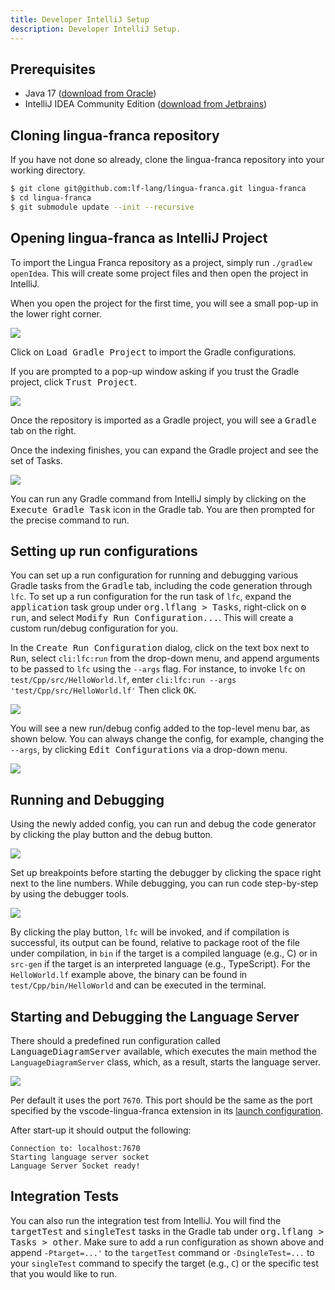 ```yaml
---
title: Developer IntelliJ Setup
description: Developer IntelliJ Setup.
---
```


## Prerequisites

- Java 17 ([download from Oracle](https://www.oracle.com/java/technologies/downloads/))
- IntelliJ IDEA Community Edition ([download from Jetbrains](https://www.jetbrains.com/idea/download/))

## Cloning lingua-franca repository

If you have not done so already, clone the lingua-franca repository into your working directory.

```sh
$ git clone git@github.com:lf-lang/lingua-franca.git lingua-franca
$ cd lingua-franca
$ git submodule update --init --recursive
```

## Opening lingua-franca as IntelliJ Project

To import the Lingua Franca repository as a project, simply run `./gradlew openIdea`.
This will create some project files and then open the project in IntelliJ.

When you open the project for the first time, you will see a small pop-up in the lower right corner.

![](./../assets/images/intellij/gradle_import.png)

Click on <kbd>Load Gradle Project</kbd> to import the Gradle configurations.

If you are prompted to a pop-up window asking if you trust the Gradle project, click <kbd>Trust Project</kbd>.

![](./../assets/images/intellij/trust_gradle_project.png)

Once the repository is imported as a Gradle project, you will see a <kbd>Gradle</kbd> tab on the right.

Once the indexing finishes, you can expand the Gradle project and see the set of Tasks.

![](./../assets/images/intellij/expand_gradle_tab.png)

You can run any Gradle command from IntelliJ simply by clicking on the <kbd>Execute Gradle Task</kbd> icon in the Gradle tab. You are then prompted for the precise command to run.

## Setting up run configurations

You can set up a run configuration for running and debugging various Gradle tasks from the <kbd>Gradle</kbd> tab, including the code generation through `lfc`.
To set up a run configuration for the run task of `lfc`, expand the <kbd>application</kbd> task group under <kbd>org.lflang \> Tasks</kbd>, right-click on <kbd>⚙️ run</kbd>, and select <kbd>Modify Run Configuration...</kbd>.
This will create a custom run/debug configuration for you.

In the <kbd>Create Run Configuration</kbd> dialog, click on the text box next to <kbd>Run</kbd>, select `cli:lfc:run` from the drop-down menu, and append arguments to be passed to `lfc` using the `--args` flag. For instance, to invoke `lfc` on `test/Cpp/src/HelloWorld.lf`, enter `cli:lfc:run --args 'test/Cpp/src/HelloWorld.lf'` Then click <kbd>OK</kbd>.

![](./../assets/images/intellij/run_config_lf_program.png)

You will see a new run/debug config added to the top-level menu bar, as shown below.
You can always change the config, for example, changing the `--args`, by clicking <kbd>Edit Configurations</kbd> via a drop-down menu.

![](./../assets/images/intellij/new_runlfc_config.png)

## Running and Debugging

Using the newly added config, you can run and debug the code generator by clicking the play button and the debug button.

![](./../assets/images/intellij/run_debug_buttons.png)

Set up breakpoints before starting the debugger by clicking the space right next to the line numbers.
While debugging, you can run code step-by-step by using the debugger tools.

![](./../assets/images/intellij/debugger_screen.png)

By clicking the play button, `lfc` will be invoked, and if compilation is successful, its output can be found, relative to package root of the file under compilation, in `bin` if the target is a compiled language (e.g., C) or in `src-gen` if the target is an interpreted language (e.g., TypeScript).  For the `HelloWorld.lf` example above, the binary can be found in `test/Cpp/bin/HelloWorld` and can be executed in the terminal.

## Starting and Debugging the Language Server

There should a predefined run configuration called <kbd>LanguageDiagramServer</kbd> available, which executes the main method the `LanguageDiagramServer` class, which, as a result, starts the language server.

![](./../assets/images/intellij/run_config_language_server.png)

Per default it uses the port `7670`. This port should be the same as the port specified by the vscode-lingua-franca extension in its [launch configuration](https://github.com/lf-lang/vscode-lingua-franca/blob/38515b4aa0de68383a88a0d4daf56cdb8c5b9b4c/.vscode/launch.json#L25).

After start-up it should output the following:

```
Connection to: localhost:7670
Starting language server socket
Language Server Socket ready!
```

## Integration Tests

You can also run the integration test from IntelliJ. You will find the <kbd>targetTest</kbd> and <kbd>singleTest</kbd> tasks in the Gradle tab under <kbd>org.lflang \> Tasks \> other</kbd>. Make sure to add a run configuration as shown above and append `-Ptarget=...'` to the `targetTest` command or `-DsingleTest=...` to your `singleTest` command to specify the target (e.g., `C`) or the specific test that you would like to run.
